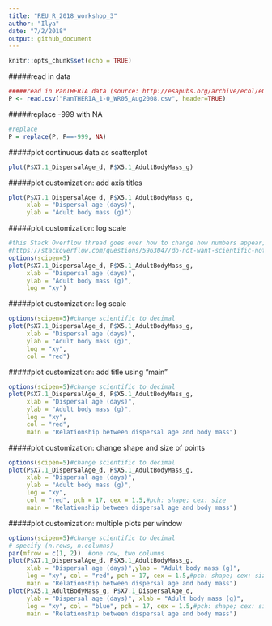 ```yaml
---
title: "REU_R_2018_workshop_3"
author: "Ilya"
date: "7/2/2018"
output: github_document
---
```


```r
knitr::opts_chunk$set(echo = TRUE)
```

#####read in data
```r
#####read in PanTHERIA data (source: http://esapubs.org/archive/ecol/e090/184/#data) 
P <- read.csv("PanTHERIA_1-0_WR05_Aug2008.csv", header=TRUE)
```

#####replace -999 with NA
```r
#replace
P = replace(P, P==-999, NA)
```

#####plot continuous data as scatterplot
```r
plot(P$X7.1_DispersalAge_d, P$X5.1_AdultBodyMass_g)
```

#####plot customization: add axis titles
```r
plot(P$X7.1_DispersalAge_d, P$X5.1_AdultBodyMass_g, 
     xlab = "Dispersal age (days)",
     ylab = "Adult body mass (g)")
```

#####plot customization: log scale
```r
#this Stack Overflow thread goes over how to change how numbers appear; one option is to change options(scipen=X)
#https://stackoverflow.com/questions/5963047/do-not-want-scientific-notation-on-plot-axis
options(scipen=5)
plot(P$X7.1_DispersalAge_d, P$X5.1_AdultBodyMass_g, 
     xlab = "Dispersal age (days)",
     ylab = "Adult body mass (g)",
     log = "xy")
```


#####plot customization: log scale
```r
options(scipen=5)#change scientific to decimal
plot(P$X7.1_DispersalAge_d, P$X5.1_AdultBodyMass_g, 
     xlab = "Dispersal age (days)",
     ylab = "Adult body mass (g)",
     log = "xy",
     col = "red")
```

#####plot customization: add title using "main"
```r
options(scipen=5)#change scientific to decimal
plot(P$X7.1_DispersalAge_d, P$X5.1_AdultBodyMass_g, 
     xlab = "Dispersal age (days)",
     ylab = "Adult body mass (g)",
     log = "xy",
     col = "red",
     main = "Relationship between dispersal age and body mass")
```

#####plot customization: change shape and size of points
```r
options(scipen=5)#change scientific to decimal
plot(P$X7.1_DispersalAge_d, P$X5.1_AdultBodyMass_g, 
     xlab = "Dispersal age (days)",
     ylab = "Adult body mass (g)",
     log = "xy",
     col = "red", pch = 17, cex = 1.5,#pch: shape; cex: size
     main = "Relationship between dispersal age and body mass")
```

#####plot customization: multiple plots per window
```r
options(scipen=5)#change scientific to decimal
# specify (n.rows, n.columns)
par(mfrow = c(1, 2))  #one row, two columns
plot(P$X7.1_DispersalAge_d, P$X5.1_AdultBodyMass_g, 
     xlab = "Dispersal age (days)",ylab = "Adult body mass (g)",
     log = "xy", col = "red", pch = 17, cex = 1.5,#pch: shape; cex: size
     main = "Relationship between dispersal age and body mass")
plot(P$X5.1_AdultBodyMass_g, P$X7.1_DispersalAge_d, 
     ylab = "Dispersal age (days)", xlab = "Adult body mass (g)",
     log = "xy", col = "blue", pch = 17, cex = 1.5,#pch: shape; cex: size
     main = "Relationship between dispersal age and body mass")

```

